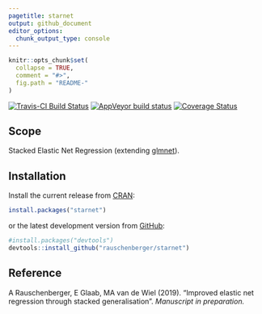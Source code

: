 ```yaml
---
pagetitle: starnet
output: github_document
editor_options: 
  chunk_output_type: console
---
```


<!-- Modify xxx.Rmd, not xxx.md! -->

```r
knitr::opts_chunk$set(
  collapse = TRUE,
  comment = "#>",
  fig.path = "README-"
)
```

[![Travis-CI Build Status](https://travis-ci.org/rauschenberger/starnet.svg)](https://travis-ci.org/rauschenberger/starnet)
[![AppVeyor build status](https://ci.appveyor.com/api/projects/status/github/rauschenberger/starnet?svg=true)](https://ci.appveyor.com/project/rauschenberger/starnet)
[![Coverage Status](https://codecov.io/github/rauschenberger/starnet/coverage.svg?branch=master)](https://codecov.io/github/rauschenberger/starnet)

## Scope

Stacked Elastic Net Regression (extending [glmnet](https://CRAN.R-project.org/package=glmnet)).

## Installation

Install the current release from [CRAN](https://CRAN.R-project.org/package=starnet):

```r
install.packages("starnet")
```

or the latest development version from [GitHub](https://github.com/rauschenberger/starnet):

```r
#install.packages("devtools")
devtools::install_github("rauschenberger/starnet")
```

## Reference

A Rauschenberger, E Glaab, MA van de Wiel (2019). "Improved elastic net regression through stacked generalisation". *Manuscript in preparation.*
